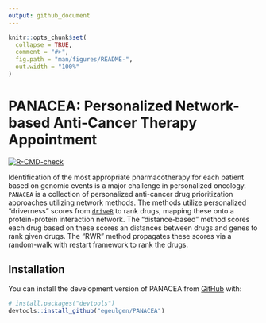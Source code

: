 ```yaml
---
output: github_document
---
```


<!-- README.md is generated from README.Rmd. Please edit that file -->

```r
knitr::opts_chunk$set(
  collapse = TRUE,
  comment = "#>",
  fig.path = "man/figures/README-",
  out.width = "100%"
)
```

# PANACEA: Personalized Network-based Anti-Cancer Therapy Appointment

<!-- badges: start -->
[![R-CMD-check](https://github.com/egeulgen/PANACEA/workflows/R-CMD-check/badge.svg)](https://github.com/egeulgen/PANACEA/actions)
<!-- badges: end -->

Identification of the most appropriate pharmacotherapy for each patient based on genomic events is a major challenge in personalized oncology. `PANACEA` is a collection of personalized anti-cancer drug prioritization approaches utilizing network methods. The methods utilize personalized "driverness" scores from [`driveR`](https://github.com/egeulgen/driveR) to rank drugs, mapping these onto a protein-protein interaction network. The "distance-based" method scores each drug based on these scores an distances between drugs and genes to rank given drugs. The "RWR" method propagates these scores via a random-walk with restart framework to rank the drugs.

## Installation

You can install the development version of PANACEA from [GitHub](https://github.com/) with:

``` r
# install.packages("devtools")
devtools::install_github("egeulgen/PANACEA")
```
